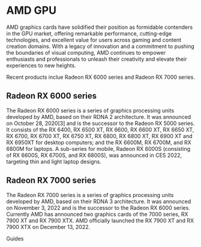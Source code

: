 
# AMD GPU

AMD graphics cards have solidified their position as formidable contenders in the GPU market, offering remarkable performance, cutting-edge technologies, and excellent value for users across gaming and content creation domains. With a legacy of innovation and a commitment to pushing the boundaries of visual computing, AMD continues to empower enthusiasts and professionals to unleash their creativity and elevate their experiences to new heights.


Recent products inclue Radeon RX 6000 series and Radeon RX 7000 series. 

## Radeon RX 6000 series
The Radeon RX 6000 series is a series of graphics processing units developed by AMD, based on their RDNA 2 architecture. It was announced on October 28, 2020[3] and is the successor to the Radeon RX 5000 series. It consists of the RX 6400, RX 6500 XT, RX 6600, RX 6600 XT, RX 6650 XT, RX 6700, RX 6700 XT, RX 6750 XT, RX 6800, RX 6800 XT, RX 6900 XT and RX 6950XT for desktop computers; and the RX 6600M, RX 6700M, and RX 6800M for laptops. A sub-series for mobile, Radeon RX 6000S (consisting of RX 6600S, RX 6700S, and RX 6800S), was announced in CES 2022, targeting thin and light laptop designs. 

## Radeon RX 7000 series
The Radeon RX 7000 series is a series of graphics processing units developed by AMD, based on their RDNA 3 architecture. It was announced on November 3, 2022 and is the successor to the Radeon RX 6000 series. Currently AMD has announced two graphics cards of the 7000 series, RX 7900 XT and RX 7900 XTX. AMD officially launched the RX 7900 XT and RX 7900 XTX on December 13, 2022.

<div className="mt-8">
      <div className="mb-4 text-xl font-bold">Guides</div>
      <Cards num={3}>
        <Card
          title="GPU on Linux"
          description="Get started with AMD GPU on Linux!"
          icon="⏱"
          href="./GPU_Linux#amdlin"
        />
        <Card
          title="GPU on Windows"
          description="Get started with AMD GPU on Windows!"
          icon="🔴"
          href="./Windows#amdwin"
        />
      </Cards>

</div>

